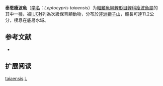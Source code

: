 {{Speciesbox
| name = 泰恩瘦波魚
| status = VU
| status_system = IUCN3.1
| image = 
| genus = Leptocypris
| species = taiaensis
| authority = Howes & Teugels, 1989
| synonyms = 
}}

'''泰恩瘦波魚'''（[[学名|学名]]：''Leptocypris taiaensis''）为[[輻鰭魚綱|輻鰭魚綱]][[鯉形目|鯉形目]][[鲤科|鲤科]][[瘦波魚屬|瘦波魚屬]]的其中一[[種|種]]，被[[IUCN|IUCN]]列為次級保育類動物，分布於[[非洲|非洲]][[塞拉利昂|獅子山]]，體長可達11.2公分，棲息在底層水域。

== 参考文献 ==
*{{FishBase_species|genus=Leptocypris|species=taiaensis|year=2012|month=1}}

== 扩展阅读 ==
{{refbegin}}
{{wikispecies-inline|Leptocypris taiaensis|泰恩瘦波魚}}
{{refend}}
{{Taxonbar|from=Q3758000}}

[[Category:瘦波魚屬|taiaensis]]
[[Category:1989年描述的鱼类|L]]


{{鯉形目小作品}}